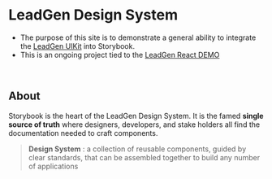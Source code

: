 
<Meta title='Start Here' />

# LeadGen Design System

- The purpose of this site is to demonstrate a general ability to integrate the [LeadGen UIKit](https://www.figma.com/file/xGF6TXDWOoigzGthqp9i70/LG-UIKit-v3?node-id=665%3A0) into Storybook.
- This is an ongoing project tied to the [LeadGen React DEMO](https://ch-leadgen-demo.netlify.app)

<p>&nbsp;</p>

## About

Storybook is the heart of the LeadGen Design System. It is the famed **single source of truth** where designers, developers, and stake holders all find the documentation needed to craft components.

> **Design System**
> : a collection of reusable components, guided by clear standards, that can be assembled together to build any number of applications
